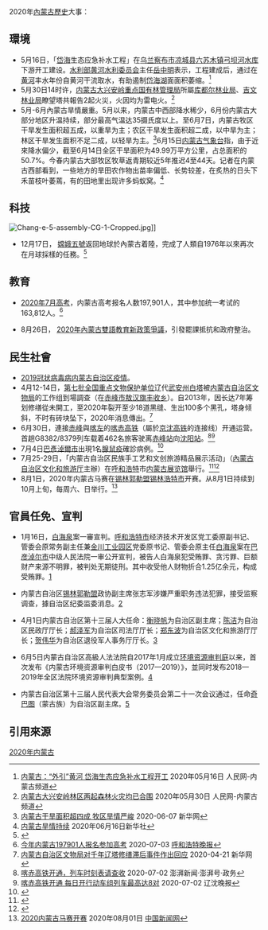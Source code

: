 {{内蒙古历史|state=expanded}}
2020年[[內蒙古歷史|內蒙古歷史]]大事：

==環境==
*5月16日，「[[岱海|岱海]]生态应急补水工程」在[[乌兰察布市|乌兰察布市]][[凉城县|凉城县]][[六苏木镇|六苏木镇]][[弓坝河水库|弓坝河水库]]下游开工建设。[[水利部黄河水利委员会|水利部黄河水利委员会]]主任[[岳中明|岳中明]]表示，工程建成后，通过在[[黄河|黄河]]丰水年份自黄河干流取水，有助遏制[[岱海湖|岱海湖]]面面积萎缩。<ref>[http://nm.people.com.cn/n2/2020/0516/c196689-34022350.html 内蒙古：“外引”黄河 岱海生态应急补水工程开工] {{Wayback|url=http://nm.people.com.cn/n2/2020/0516/c196689-34022350.html |date=20210305192108 }} 2020年05月16日 人民网-内蒙古频道</ref>
*5月30日14时许，[[内蒙古大兴安岭重点国有林管理局|内蒙古大兴安岭重点国有林管理局]]所屬[[库都尔林业局|库都尔林业局]]、[[吉文林业局|吉文林业局]]瞭望塔共報告2起火災，火因均为雷电火。<ref>[http://nm.people.com.cn/n2/2020/0530/c196689-34052937.html 内蒙古大兴安岭林区两起森林火灾均已合围] {{Wayback|url=http://nm.people.com.cn/n2/2020/0530/c196689-34052937.html |date=20200608095036 }} 2020年05月30日 人民网-内蒙古频道</ref>
*5月-6月內蒙古旱情嚴重。5月以来，内蒙古中西部降水稀少，6月份内蒙古大部分地区升温持续，部分最高气温达35摄氏度以上。至6月7日，内蒙古牧区干旱发生面积超五成，以重旱为主；农区干旱发生面积超二成，以中旱为主；林区干旱发生面积不足二成，以轻旱为主。<ref>[http://www.nmg.xinhuanet.com/xwzx/2020-06/07/c_1126084420.htm 内蒙古干旱面积超四成 牧区旱情严峻] {{Wayback|url=http://www.nmg.xinhuanet.com/xwzx/2020-06/07/c_1126084420.htm |date=20200809121229 }}2020-06-07 新华网</ref>6月15日[[内蒙古气象台|内蒙古气象台]]指，由于近來降水偏少，截至6月14日全区干旱面积为49.99万平方公里，占总面积的50.7%。今春内蒙古大部牧区牧草返青期较近5年推迟4至44天。记者在内蒙古西部看到，一些地方的旱田农作物出苗率偏低、长势较差，在炙热的日头下禾苗枝叶萎蔫，有的田地里出现许多蚂蚁窝。<ref>[http://nm.people.com.cn/n2/2020/0616/c196667-34090263.html 内蒙古旱情持续] {{Wayback|url=http://nm.people.com.cn/n2/2020/0616/c196667-34090263.html |date=20210114123533 }} 2020年06月16日新华社</ref>

==科技==

[[File:Chang-e-5-assembly-CG-1-Cropped.jpg|thumb]]]]

*12月17日， [[嫦娥五號|嫦娥五號]]返回地球於內蒙古着陸，完成了人類自1976年以來再次在月球採樣的任務。<ref>{{Cite web |url=https://tech.163.com/20/1217/07/FU1IEUQ900097U81.html |title=存档副本 |accessdate=2020-12-17 |archive-date=2020-12-31 |archive-url=https://web.archive.org/web/20201231004859/https://tech.163.com/20/1217/07/FU1IEUQ900097U81.html |dead-url=no }}</ref>
==教育==

*[[2020年7月高考|2020年7月高考]]，内蒙古高考报名人数197,901人，其中参加统一考试的163,812人。<ref>[http://www.nmg.xinhuanet.com/home/kjww/jy/2020-07/03/c_1126191616.htm 今年内蒙古197901人报名参加高考] {{Wayback|url=http://www.nmg.xinhuanet.com/home/kjww/jy/2020-07/03/c_1126191616.htm |date=20200809123417 }} 2020-07-03 [[呼和浩特晚报|呼和浩特晚报]]</ref>

*8月26日，<!---[[2020年內蒙古教育改革|2020年內蒙古教育改革]]--->[[2020年內蒙古雙語教育新政策爭議|2020年內蒙古雙語教育新政策爭議]]，引發罷課抵抗和政府整治。
==民生社會==

*[[2019冠状病毒病内蒙古自治区疫情|2019冠状病毒病内蒙古自治区疫情]]。
*4月12-14日，[[第七批全国重点文物保护单位|第七批]][[內蒙古全國重點文物保護單位列表|全国重点文物保护单位]]辽代[[武安州白塔|武安州白塔]]被[[内蒙古自治区文物局|内蒙古自治区文物局]]的工作组到場調查（在[[赤峰市|赤峰市]][[敖汉旗|敖汉旗]][[丰收乡|丰收乡]]）。自2013年，因长达7年筹划修缮從未開工，至2020年裂开至少18道黑缝、生出100多个黑孔，塔身倾斜，不时有砖块坠下，2020年消息傳出。<ref>[http://www.xinhuanet.com/politics/2020-04/21/c_1125886316.htm 内蒙古自治区文物局对千年辽塔修缮滞后事件作出回应] {{Wayback|url=http://www.xinhuanet.com/politics/2020-04/21/c_1125886316.htm |date=20200903143153 }} 2020-04-21 新华网</ref>
*6月30日，連接[[赤峰|赤峰]]與[[喀左|喀左]]的[[喀赤高铁|喀赤高铁]]（屬於[[京沈高铁|京沈高铁]]的连接线）开通运营。首趟G8382/8379列车载着462名旅客驶离[[赤峰站|赤峰站]]向[[沈阳站|沈阳站]]。<ref>[https://www.thepaper.cn/newsDetail_forward_8087660 喀赤高铁开通，列车时刻表请查收] 2020-07-02  澎湃新闻·澎湃号·政务</ref><ref>[http://liaoning.nen.com.cn/system/2020/07/02/021035130.shtml 喀赤高铁开通 每日开行动车组列车最高达8对 ] {{Wayback|url=http://liaoning.nen.com.cn/system/2020/07/02/021035130.shtml |date=20200702042358 }} 2020-07-02  辽沈晚报</ref>
*7月4日[[巴彦淖尔市|巴彥淖爾市]]出現1名[[腺鼠疫|腺鼠疫]]確診病例。<ref>{{cite news |author1=張雪冬、劉澤 |title=內蒙古巴彥淖爾報告1例疑似腺鼠疫病例 發布Ⅲ級預警 |url=http://nm.people.com.cn/BIG5/n2/2020/0706/c196689-34135687.html |accessdate=2021-12-10 |agency=人民網 |date=2020-07-06 |archive-date=2021-12-10 |archive-url=https://web.archive.org/web/20211210200113/http://nm.people.com.cn/BIG5/n2/2020/0706/c196689-34135687.html }}</ref>
*7月25-29日，「内蒙古自治区民族手工艺和文创旅游精品展示活动」（[[內蒙古自治区文化和旅游厅|內蒙古自治区文化和旅游厅]]主辦）在[[呼和浩特|呼和浩特]]市[[内蒙古展览馆|内蒙古展览馆]]舉行。<ref>{{cite news|title=2020年内蒙古自治区民族手工艺和文创旅游精品展示活动在内蒙古展览馆举行|author=刘燕,刘明|date=2020-07-28|publisher=[[內蒙古自治区文化和旅游厅|內蒙古自治区文化和旅游厅]]（轉自[[騰格里網|騰格里網]]）|url=http://wlt.nmg.gov.cn/zwxx/gzdt/202007/t20200728_109217.html|archiveurl=https://web.archive.org/web/20200903141127/http://wlt.nmg.gov.cn/zwxx/gzdt/202007/t20200728_109217.html|archivedate=2020-09-03|accessdate=2020-09-03|dead-url=no}}</ref><ref>{{cite news|title=内蒙古：“展”文旅精品 “秀”民族工艺|author=陈立庚|date=2020-07-30|publisher=鄂尔多斯新闻网(via[[人民網|人民網]])|url=http://www.ordosnews.com/shijue/2020-07/30/content_371912.html|archiveurl=https://web.archive.org/web/20200903141136/http://www.ordosnews.com/shijue/2020-07/30/content_371912.html|archivedate=2020-09-03|accessdate=2020-09-03|dead-url=no}}</ref>
*8月1日，2020年内蒙古马赛在[[锡林郭勒盟|锡林郭勒盟]][[锡林浩特市|锡林浩特市]]开赛。从8月1日持续到10月上旬，每周六、日举行。<ref>[http://www.chinanews.com/ty/2020/08-01/9253820.shtml 2020内蒙古马赛开赛] {{Wayback|url=http://www.chinanews.com/ty/2020/08-01/9253820.shtml |date=20200812071448 }} 2020年08月01日 [[中国新闻网|中国新闻网]]</ref>

==官員任免、宣判==
*1月16日，[[白海泉|白海泉]]案一審宣判。[[呼和浩特市|呼和浩特市]]经济技术开发区党工委原副书记、管委会原常务副主任兼[[金川工业园区|金川工业园区]]党委原书记、管委会原主任[[白海泉|白海泉]]案在[[巴彦淖尔市|巴彦淖尔市]]中级人民法院一审公开宣判，被告人白海泉犯受贿罪、贪污罪、巨额财产来源不明罪，被判处无期徒刑。其中收受他人财物折合1.25亿余元，构成受贿罪。[http://www.nmg.xinhuanet.com/xwzx/2020-01/17/c_1125472783.htm]{{Wayback|url=http://www.nmg.xinhuanet.com/xwzx/2020-01/17/c_1125472783.htm |date=20200121040541 }}

*内蒙古自治区[[锡林郭勒盟|锡林郭勒盟]]政协副主席张志军涉嫌严重职务违法犯罪，接受监察调查，據自治区纪委监委消息。[http://politics.people.com.cn/n1/2020/0323/c1001-31644716.html]{{Wayback|url=http://politics.people.com.cn/n1/2020/0323/c1001-31644716.html |date=20200325173337 }}

*4月1日内蒙古自治区第十三届人大任命：[[衡晓帆|衡晓帆]]为自治区副主席；[[陈洁|陈洁]]为自治区民政厅厅长；[[郝泽军|郝泽军]]为自治区司法厅厅长；[[郑东波|郑东波]]为自治区文化和旅游厅厅长；[[贺伟华|贺伟华]]为自治区退役军人事务厅厅长。[http://nm.people.com.cn/n2/2020/0401/c356216-33919898.html]{{Wayback|url=http://nm.people.com.cn/n2/2020/0401/c356216-33919898.html |date=20200402160558 }}

*6月5日内蒙古自治区高級人法法院自2017年1月成立[[环境资源审判庭|环境资源审判庭]]以来，首次发布《内蒙古环境资源审判白皮书（2017—2019）》，並同时发布2018—2019年全区法院环境资源审判典型案例。[http://nm.people.com.cn/n2/2020/0605/c196689-34067184.html]

*内蒙古自治区第十三届人民代表大会常务委员会第二十一次会议通过，任命[[奇巴图|奇巴图]]（蒙古族）为自治区副主席。[http://renshi.people.com.cn/n1/2020/0724/c139617-31796123.html]{{Wayback|url=http://renshi.people.com.cn/n1/2020/0724/c139617-31796123.html |date=20201030044107 }}

==引用來源==

{{Reflist|25em}}

[[Category:2020年内蒙古|]]